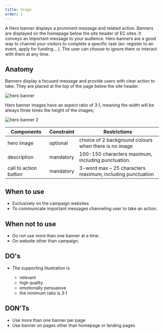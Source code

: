 ```yaml
---
title: Usage
order: 1
---
```



<Paragraph size="lead">
  A Hero banner displays a prominent message and related action. Banners are
  displayed on the homepage below the site header of EC sites. It conveys an
  important message to your audience. Hero banners are a good way to channel
  your visitors to complete a specific task (ex: register to an event, apply for
  funding... ). The user can choose to ignore them or interact with them at any
  time.
</Paragraph>

## Anatomy

Banners display a focused message and provide users with clear action to take. They are placed at the top of the page below the site header.

![hero banner](https://inno-ecl.s3.amazonaws.com/media/images/EC/Hero%20Banner/Hero%20Banner01.jpg)

Hero banner images have an aspect ratio of 3:1, meaning the width will be always three times the height of the images;

![hero banner 2](https://inno-ecl.s3.amazonaws.com/media/images/EC/Hero%20Banner/Hero%20Banner02.png)

| Components            | Constraint | Restrictions                                              |
| --------------------- | ---------- | --------------------------------------------------------- |
| hero image            | optional   | choice of 2 background colours when there is no image     |
| description           | mandatory  | 100-150 characters maximum, including punctuation.        |
| call to action button | mandatory  | 3-word max – 25 characters maximum, including punctuation |

## When to use

- Exclusively on the campaign websites
- To communicate important messages channeling user to take an action.

## When not to use

- Do not use more than one banner at a time.
- On website other than campaign.

## DO's

- The supporting illustration is

  - relevant
  - high quality
  - emotionally persuasive
  - the minimum ratio is 3:1

## DON'Ts

- Use more than one banner per page
- Use banner on pages other than homepage or landing pages
